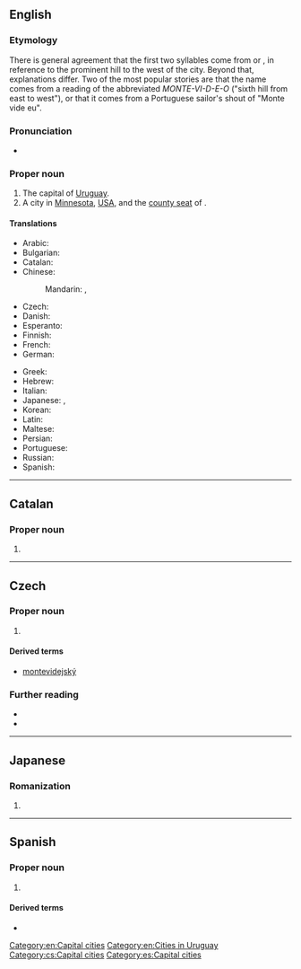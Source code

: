 ==English==
{{wikipedia}}

===Etymology===
There is general agreement that the first two syllables come from {{etyl|es|en}} or {{etyl|pt|en}} {{m|es|monte||hill}}, in reference to the prominent hill to the west of the city. Beyond that, explanations differ. Two of the most popular stories are that the name comes from a reading of the abbreviated ''MONTE-VI-D-E-O'' ("sixth hill from east to west"), or that it comes from a Portuguese sailor's shout of "Monte vide eu".

===Pronunciation===
* {{IPA|/ˌmɒntɪvɪˈdeɪəʊ/|lang=en}}

===Proper noun===
{{en-proper noun}}

# The capital of [[Uruguay]].
# A city in [[Minnesota]], [[USA]], and the [[county seat]] of {{l|en|Chippewa County}}.

====Translations====
{{trans-top|capital of Uruguay}}
* Arabic: {{t|ar|مُونْتِيفِيدِيُو|m|tr=muntifīdiyū}}
* Bulgarian: {{t|bg|Монтевиде́о}}
* Catalan: {{t+|ca|Montevideo}}
* Chinese:
*: Mandarin: {{t+|cmn|蒙得維的亞|sc=Hani}}, {{t+|cmn|蒙得维的亚|tr=Mēngdéwéidíyà|sc=Hani}}
* Czech: {{t+|cs|Montevideo|n}}
* Danish: {{t|da|Montevideo}}
* Esperanto: {{t+|eo|Montevideo}}
* Finnish: {{t+|fi|Montevideo}}
* French: {{t+|fr|Montevideo|m}}
* German: {{t+|de|Montevideo|n}}
{{trans-mid}}
* Greek: {{t|el|Μοντεβιδέο}}
* Hebrew: {{t|he|מונטווידאו|f|sc=Hebr}}
* Italian: {{t+|it|Montevideo}}
* Japanese: {{t|ja|モンテヴィデオ|tr=Montevideo}}, {{t|ja|モンテビデオ|tr=Montebideo}}
* Korean: {{t|ko|^몬테비데오|sc=Kore}}
* Latin: {{t|la|Mons Videi}}
* Maltese: {{t|mt|Montevideo}}
* Persian: {{t|fa|مونتویدئو|tr=Montevideo|sc=fa-Arab}}
* Portuguese: {{t+|pt|Montevidéu}}
* Russian: {{t+|ru|Монтевиде́о|m|tr=Montɛvidɛ́o}}
* Spanish: {{t+|es|Montevideo}}
{{trans-bottom}}

{{C|en|Minnesota, USA}}

[[Category:en:Capital cities]]
[[Category:en:Cities in Uruguay]]

----

==Catalan==

===Proper noun===
{{ca-proper noun|m}}

# {{l|en|Montevideo}}

----

==Czech==

===Proper noun===
{{cs-proper noun|g=n}}

# {{l|en|Montevideo}} {{gloss|the capital of Uruguay}}

====Derived terms====
* [[montevidejský]]

===Further reading===
* {{R:KNLA}}
* {{R:SSJC}}

[[Category:cs:Capital cities]]

----

==Japanese==

===Romanization===
{{ja-romaji}}

# {{ja-romanization of|モンテヴィデオ}}

----

==Spanish==

===Proper noun===
{{es-proper noun}}

# {{l|en|Montevideo}}

====Derived terms====
* {{l|es|montevideano}}

[[Category:es:Capital cities]]